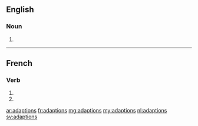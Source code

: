 ==English==

===Noun===
{{head|en|plural}}

# {{plural of|adaption|lang=en|nocat=1}}

----

==French==

===Verb===
{{fr-verb-form}}

# {{conjugation of|adapter||1|p|imperf|ind|lang=fr}}
# {{conjugation of|adapter||1|p|pres|sub|lang=fr}}

[[ar:adaptions]]
[[fr:adaptions]]
[[mg:adaptions]]
[[my:adaptions]]
[[nl:adaptions]]
[[sv:adaptions]]